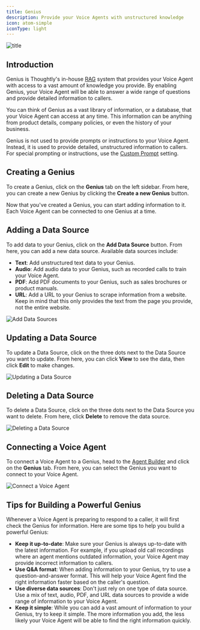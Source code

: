 ```yaml
---
title: Genius
description: Provide your Voice Agents with unstructured knowledge
icon: atom-simple
iconType: light
---
```


![title](/images/hero/genius.png)

## Introduction

Genius is Thoughtly's in-house [RAG](/resources/glossary#rag-retrieval-augmented-generation) system that provides your Voice Agent with access to a vast amount of knowledge you provide. By enabling Genius, your Voice Agent will be able to answer a wide range of questions and provide detailed information to callers.

You can think of Genius as a vast library of information, or a database, that your Voice Agent can access at any time. This information can be anything from product details, company policies, or even the history of your business.

<Warning>Genius is not used to provide prompts or instructions to your Voice Agent. Instead, it is used to provide detailed, unstructured information to callers. For special prompting or instructions, use the [Custom Prompt](#custom-prompt) setting.</Warning>

## Creating a Genius

To create a Genius, click on the **Genius** tab on the left sidebar. From here, you can create a new Genius by clicking the **Create a new Genius** button.

Now that you've created a Genius, you can start adding information to it. Each Voice Agent can be connected to one Genius at a time.

## Adding a Data Source

To add data to your Genius, click on the **Add Data Source** button. From here, you can add a new data source. Available data sources include:

- **Text**: Add unstructured text data to your Genius.
- **Audio**: Add audio data to your Genius, such as recorded calls to train your Voice Agent.
- **PDF**: Add PDF documents to your Genius, such as sales brochures or product manuals.
- **URL**: Add a URL to your Genius to scrape information from a website. Keep in mind that this only provides the text from the page you provide, not the entire website.

![Add Data Sources](/images/gifs/genius-data-sources.gif)

## Updating a Data Source

To update a Data Source, click on the three dots next to the Data Source you want to update. From here, you can click **View** to see the data, then click **Edit** to make changes.

![Updating a Data Source](/images/gifs/genius-update-data-source.gif)

## Deleting a Data Source

To delete a Data Source, click on the three dots next to the Data Source you want to delete. From here, click **Delete** to remove the data source.

![Deleting a Data Source](/images/gifs/genius-delete-data-source.gif)

## Connecting a Voice Agent

To connect a Voice Agent to a Genius, head to the [Agent Builder](/build/agent-builder/overview.mdx) and click on the **Genius** tab. From here, you can select the Genius you want to connect to your Voice Agent.

![Connect a Voice Agent](/images/gifs/genius-connect-to-agent.gif)

## Tips for Building a Powerful Genius

Whenever a Voice Agent is preparing to respond to a caller, it will first check the Genius for information. Here are some tips to help you build a powerful Genius:

- **Keep it up-to-date**: Make sure your Genius is always up-to-date with the latest information. For example, if you upload old call recordings where an agent mentions outdated information, your Voice Agent may provide incorrect information to callers.
- **Use Q&A format**: When adding information to your Genius, try to use a question-and-answer format. This will help your Voice Agent find the right information faster based on the caller's question.
- **Use diverse data sources**: Don't just rely on one type of data source. Use a mix of text, audio, PDF, and URL data sources to provide a wide range of information to your Voice Agent.
- **Keep it simple**: While you can add a vast amount of information to your Genius, try to keep it simple. The more information you add, the less likely your Voice Agent will be able to find the right information quickly.


<NextSection
	title="Automations"
	icon="code-branch"
	href="/build/automations/overview"
	description="Setup workflows to trigger your Voice Agents or perform actions after a call"
/>
